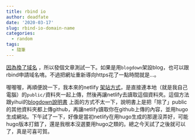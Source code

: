 ---
title: rbind io
author: deadfate
date: '2020-03-17'
slug: rbind-io-domain-name
categories:
  - random
tags:
  - 隨筆
---
[因為換了域名](https://support.rbind.io/about/) ，所以發個文章測試一下。如果是用```blogdown```架設blog，也可以跟rbind申請域名唷。不過把網址重新導向https花了一點時間就是...。

喔喔喔，再順便說一下，我本來的netlify [架站方式](https://deadfate.rbind.io/2020/01/21/build-this-blog/)，是直接連本地（就是我自己電腦）的```public/```資料夾一起上傳，然後再讓netlify去讀取這個資料夾。這個方法跟yihui的[blogdown說明書](https://bookdown.org/yihui/blogdown/) 上面的方式不太一下，說明書上是把「除了」public的其他資料夾都上傳github，再讓netlify讀取你在github上傳的內容，並用hugo生成網站。下午試了一下，好像是當初netlify在用hugo生成的那邊沒弄好，可能hugo版本打錯了，還是我根本沒選要用hugo之類的。總之今天試了之後就可以了，真是可喜可賀。


